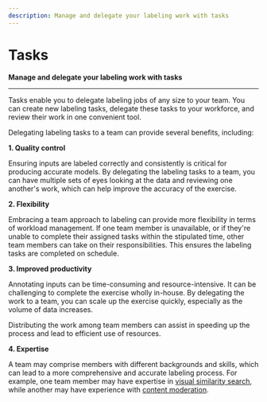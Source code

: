 ```yaml
---
description: Manage and delegate your labeling work with tasks
---
```


# Tasks

**Manage and delegate your labeling work with tasks**
<hr />

Tasks enable you to delegate labeling jobs of any size to your team. You can create new labeling tasks, delegate these tasks to your workforce, and review their work in one convenient tool.  

Delegating labeling tasks to a team can provide several benefits, including:

**1. Quality control**

Ensuring inputs are labeled correctly and consistently is critical for producing accurate models. By delegating the labeling tasks to a team, you can have multiple sets of eyes looking at the data and reviewing one another's work, which can help improve the accuracy of the exercise.

**2. Flexibility**

Embracing a team approach to labeling can provide more flexibility in terms of workload management. If one team member is unavailable, or if they're unable to complete their assigned tasks within the stipulated time, other team members can take on their responsibilities. This ensures the labeling tasks are completed on schedule. 

**3. Improved productivity**

Annotating inputs can be time-consuming and resource-intensive. It can be challenging to complete the exercise wholly in-house. By delegating the work to a team, you can scale up the exercise quickly, especially as the volume of data increases. 

Distributing the work among team members can assist in speeding up the process and lead to efficient use of resources. 

**4. Expertise**

A team may comprise members with different backgrounds and skills, which can lead to a more comprehensive and accurate labeling process. For example, one team member may have expertise in [visual similarity search](https://www.clarifai.com/use-cases/visual-search), while another may have experience with [content moderation](https://www.clarifai.com/solutions/content-moderation).
 